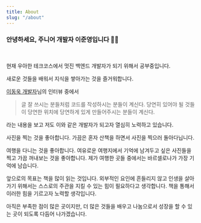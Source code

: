 ```yaml
---
title: About
slug: "/about"
---
```


### 안녕하세요, 주니어 개발자 이준영입니다 👨‍💻

<br/>

현재 우아한 테크코스에서 멋진 백엔드 개발자가 되기 위해서 공부중입니다.

새로운 것들을 배워서 지식을 쌓아가는 것을 즐거워합니다.

[이동욱 개발자](https://jojoldu.tistory.com/)님의 인터뷰 중에서

> 글 잘 쓰시는 분들처럼 코드를 작성하시는 분들이 계신다. 당연히 있어야 될 것들이 당연한 위치에 당연하게 있게 만들어주시는 분들이 계신다.

라는 내용을 보고 저도 이와 같은 개발자가 되고자 열심히 노력하고 있습니다.

사진을 찍는 것을 좋아합니다. 가끔은 혼자 산책을 하면서 사진을 찍으러 돌아다닙니다.

여행을 다니는 것을 좋아합니다. 여유로운 여행지에서 기억에 남겨두고 싶은 사진들을 찍고 가끔 꺼내보는 것을 좋아합니다.
제가 여행한 곳들 중에서는 바르셀로나가 가장 기억에 남습니다.

앞으로의 목표는 책을 많이 읽는 것입니다. 외부적인 요인에 흔들리지 않고 인생을 살아가기 위해서는 스스로의 주관을 지킬 수 있는 힘이 필요하다고 생각합니다.
책을 통해서 이러한 힘을 기르고자 노력할 생각입니다.

아직은 부족한 점이 많은 곳이지만, 더 많은 것들을 배우고 나눔으로서 성장을 할 수 있는 곳이 되도록 다듬어 나가겠습니다.
